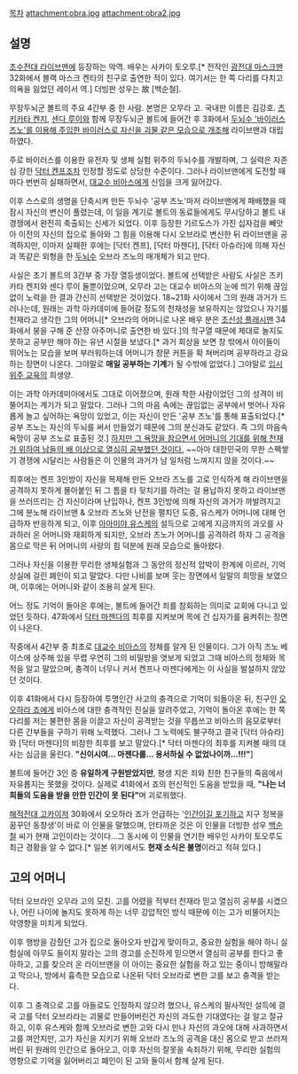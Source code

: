 [[목차]]
attachment:obra.jpg
attachment:obra2.jpg

== 설명 ==

[[초수전대 라이브맨]]에 등장하는 악역. 배우는 사카이 토오루.[* 전작인 [[광전대 마스크맨]] 32화에서 블랙 마스크 켄타의 친구로 출연한 적이 있다. 여기서는 한 쪽 다리를 다치고 의욕을 잃었던 레이서 역.] 더빙판 성우는 故 [백순철].

무장두뇌군 볼트의 주요 4간부 중 한 사람. 본명은 오무라 고. 국내판 이름은 김강호. [[닥터 켄프|츠키카타 켄지]], [[닥터 마젠다|센다 루이]]와 함께 무장두뇌군 볼트에 들어간 후 3화에서 [[인간임을 포기했다|두뇌수 '바이러스 즈노'를 이용해 주입한 바이러스로 자신을 괴물 같은 모습으로 개조해]] 라이브맨과 대립하였다.

주로 바이러스를 이용한 유전자 및 생체 실험 위주의 두뇌수를 개발하며, 그 실력은 자존심 강한 [[닥터 켄프]]조차 인정할 정도로 상당한 수준이다. 그러나 라이브맨에게 도전할 때마다 번번히 실패하면서, [[대교수 비아스]]에게 신임을 크게 잃어갔다.

이후 스스로의 생명을 단축시켜 만든 두뇌수 '공부 즈노'마저 라이브맨에게 패배했을 때 잠시 자신의 변신이 풀렸는데, 이 일을 계기로 볼트의 동료들에게도 무시당하고 볼트 내 경쟁에서 완전히 축출되는 신세가 되었다. 이후 등장한 기르도스가 가진 십자검을 빼앗아 이전의 자신의 집으로 돌아와 그 힘을 이용해 다시 오브라로 변신한 뒤 라이브맨을 공격하지만, 이마저 실패한 후에는 [닥터 켄프], [닥터 마젠다], [닥터 아슈라]에 의해 자신과 똑같은 외형을 한 [[두뇌수]] 오브라 즈노의 매개체가 되고 만다.

사실은 초기 볼트의 3간부 중 가장 열등생이었다. 볼트에 선택받은 사람도 사실은 츠키카타 켄지와 센다 루이 둘뿐이었으며, 오무라 고는 대교수 비아스의 눈에 띄기 위해 끊임없이 노력을 한 결과 간신히 선택받은 것이었다. 18~21화 사이에서 그의 원래 과거가 드러나는데, 원래는 과학 아카데미에 들어갈 정도의 천재성을 보유하지는 않았으나 자기를 천재라고 생각한 그의 어머니[* 오브라의 어머니로 나온 배우 분은 [[초신성 플래시맨]] 34화에서 붕을 구해 준 산장 아주머니로 출연한 바 있다.]의 학구열 때문에 제대로 놀지도 못하고 공부만 해야 하는 유년 시절을 보냈다.[* 과거 회상을 보면 창 밖에서 아이들이 뛰어노는 모습을 보며 부러워하는데 어머니가 창문 커튼을 확 쳐버리며 공부하라고 강요하는 장면이 나온다. 그야말로 '''매일 공부하는 기계'''가 될 수밖에 없었다.] 그야말로 [[입시위주 교육]]의 희생양.

이는 과학 아카데미아에서도 그대로 이어졌으며, 원래 착한 사람이었던 그의 성격이 비뚤어지는 계기가 되고 말았다. 그러나 그의 마음 속에는 끊임없는 공부에서 벗어나 자유롭게 놀고 싶어하는 욕망이 있었고, 이는 자신이 만든 '공부 즈노'를 통해 표출되었다.[* 공부 즈노는 자신의 두뇌를 써서 만들었기 때문에 그의 분신과도 같았다. 즉 그의 마음속 욕망이 공부 즈노로 표출된 것.] [[신게츠 나기사|하지만 그 욕망을 참으면서 어머니의 기대를 위해 천재가 위하여 남들의 배 이상으로 열심히 공부했던 것이다.]]  ~~아마 대한민국의 무한 스펙쌓기 경쟁에 시달리는 사람들은 이 인물의 과거가 남 일처럼 느껴지지 않을 것이다.~~

최후에는 켄프 3인방이 자신을 복제해 만든 오브라 즈노를 고로 인식하게 해 라이브맨을 공격하지 못하게 몰아붙인 뒤 그 틈을 타 뒷치기를 하려는 걸 용납하지 못하고 라이브맨을 쓰러뜨리는 건 자신이라며 난입하나, 켄프 3인방에 의해 자신의 과거가 까발려지고 그에 분노해 라이브맨 & 오브라 즈노와 난전을 펼치던 도중, 유스케가 어머니에 대해 언급하자 반응하게 되고, 이후 [[아마미야 유스케]]의 설득으로 고에게 지금까지의 과오를 사과하러 온 어머니와 재회하게 되지만, 오브라 즈노가 어머니를 공격하려 하자 그 공격을 몸으로 막은 뒤 어머니의 사랑의 힘 덕분에 원래 모습으로 돌아왔다. 

그러나 자신을 이용한 무리한 생체실험과 그 동안의 정신적 압박이 한계에 이르러, 기억상실에 걸린 폐인이 되고 말았다. 다만 나비를 보며 웃는 장면에서 일말의 희망을 보였으며, 이후에는 어머니와 같이 조용히 살게 된다.

어느 정도 기억이 돌아온 후에는, 볼트에 들어간 죄를 참회하는 의미로 교회에 다니고 있었던 듯하다. 47화에서 [[닥터 마젠다]]의 최후를 지켜보며 목에 건 십자가를 움켜쥐는 장면이 나온다.

작중에서 4간부 중 최초로 [[대교수 비아스]]의 정체를 알게 된 인물이다. 그가 아직 즈노 베이스에 상주해 있을 무렵 우연히 그의 비밀방을 엿보게 되었고 그때 비아스의 정체와 목적을 알고 말았으며, 충격이 너무나 커서 켄프나 마젠다에게는 이 사실을 발설하지 않았던 것이다. 

이후 41화에서 다시 등장하여 투명인간 사고의 충격으로 기억이 되돌아온 뒤, 친구인 [[오오하라 죠]]에게 비아스에 대한 충격적인 진실을 알려주었고, 기억이 돌아온 후에는 한 쪽 다리를 저는 불편한 몸을 이끌고 자신이 공격받는 것을 무릅쓰고 비아스의 음모로부터 다른 간부들을 구하기 위해 노력했다. 그러나 그 노력에도 불구하고 결국 [닥터 아슈라]와 [닥터 마젠다]의 비참한 최후를 보고 말았다.[* 닥터 마젠다의 최후를 지켜볼 때의 대사는 심금을 울린다. '''"신이시여... 마젠다를... 용서하실 수 없었나이까...!!!"''']

볼트에 들어간 3인 중 '''유일하게 구원받았지만''', 평생 지은 죄와 친한 친구들의 죽음에서 자유롭지는 못했을 것이다. 실제로 41화에서 죠의 헌신적인 도움을 받았을 때, '''"나는 너희들의 도움을 받을 만한 인간이 못 된다"'''며 괴로워했다.

[[해적전대 고카이저]] 30화에서 오오하라 죠가 언급하는 '[[인간임을 포기했다|인간이길 포기하고]] 지구 정복을 꿈꾸던 동창생'이 바로 이 인물을 말했으며, 안타까운 것은 이 인물을 더빙한 성우 [[백순철]] 씨가 현재 고인이라는 것이다...그 동시에 이 인물을 연기한 배우인 사카이 토오루도 최근 경황을 알 수 없다.[* 일본 위키에서도 '''현재 소식은 불명'''이라고 적혀 있다.]
== 고의 어머니 ==

닥터 오브라인 오무라 고의 모친. 고를 어렸을 적부터 천재라 믿고 열심히 공부를 시켰으나, 어린 나이에 놀지도 못하게 하는 너무 강압적인 방식 때문에 이는 고가 비뚤어지는 악영향을 미치게 되었다.

이후 행방을 감췄던 고가 집으로 돌아오자 반갑게 맞이하고, 중요한 실험을 해야 하니 실험실에 아무도 들이지 말라는 고의 경고를 순진하게 믿으면서 열심히 공부를 한다고 좋아하고, 고를 찾으러 온 라이브맨을 이 아이는 중요한 실험을 하고 있는 중이니 방해말라고 막으나, 방에서 흉측한 모습으로 나온뒤 닥터 오브라로 변한 고를 보고 충격을 받는다.

이후 그 충격으로 고를 아들로도 인정하지 않으려 했으나, 유스케의 필사적인 설득에 결국 고를 닥터 오브라라는 괴물로 만들어버린건 자신의 과도한 기대였다는 걸 알고 절규하고, 이후 유스케와 함께 오브라로 변한 고와 다시 만나 자신의 과오에 대해 사과하면서 고를 껴안지만, 고가 자신을 지키기 위해 오브라 즈노의 공격을 대신 몸으로 받고 쓰러져버린 뒤 원래의 인간으로 돌아오고, 이후 자신의 잘못을 속죄하기 위해, 무리한 실험의 영향으로 기억을 잃어버리고 폐인이 된 고와 둘이서 함께 살게 된다. 
